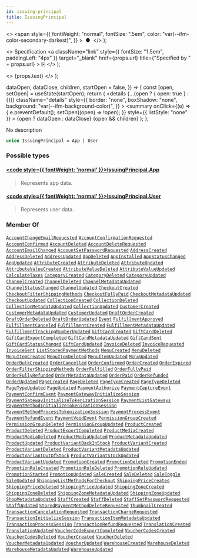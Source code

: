 ```yaml
---
id: issuing-principal
title: IssuingPrincipal
---
```


  <>
    <span
      style={{
        fontWeight: "normal",
        fontSize: ".5em",
        color: "var(--ifm-color-secondary-darkest)",
      }}
    >
      &nbsp;●&nbsp;
    </span>
  </>
);

  <>
    Specification
    <a
      className="link"
      style={{ fontSize: "1.5em", paddingLeft: "4px" }}
      target="\_blank"
      href={props.url}
      title={"Specified by " + props.url}
    >
      ⎘
    </a>
  </>
);

  <>
    <span className={props.class}>{props.text}</span>
  </>
);


  dataOpen,
  dataClose,
  children,
  startOpen = false,
}) => {
  const [open, setOpen] = useState(startOpen);
  return (
    <details
      {...(open ? { open: true } : {})}
      className="details"
      style={{
        border: "none",
        boxShadow: "none",
        background: "var(--ifm-background-color)",
      }}
    >
      <summary
        onClick={(e) => {
          e.preventDefault();
          setOpen((open) => !open);
        }}
        style={{ listStyle: "none" }}
      >
        {open ? dataOpen : dataClose}
      </summary>
      {open && children}
    </details>
  );
};

No description

```graphql
union IssuingPrincipal = App | User
```

### Possible types

#### [<code style={{ fontWeight: 'normal' }}>IssuingPrincipal.<b>App</b></code>](../../../api-reference/apps/objects/app) <Badge class="badge badge--secondary" text="object"/> <Badge class="badge badge--secondary" text="apps"/>

> Represents app data.

#### [<code style={{ fontWeight: 'normal' }}>IssuingPrincipal.<b>User</b></code>](../../../api-reference/users/objects/user) <Badge class="badge badge--secondary" text="object"/> <Badge class="badge badge--secondary" text="users"/>

> Represents user data.

### Member Of

[`AccountChangeEmailRequested`](../../../api-reference/users/objects/account-change-email-requested) <Badge class="badge badge--secondary" text="object"/><Bullet />[`AccountConfirmationRequested`](../../../api-reference/users/objects/account-confirmation-requested) <Badge class="badge badge--secondary" text="object"/><Bullet />[`AccountConfirmed`](../../../api-reference/users/objects/account-confirmed) <Badge class="badge badge--secondary" text="object"/><Bullet />[`AccountDeleted`](../../../api-reference/users/objects/account-deleted) <Badge class="badge badge--secondary" text="object"/><Bullet />[`AccountDeleteRequested`](../../../api-reference/users/objects/account-delete-requested) <Badge class="badge badge--secondary" text="object"/><Bullet />[`AccountEmailChanged`](../../../api-reference/users/objects/account-email-changed) <Badge class="badge badge--secondary" text="object"/><Bullet />[`AccountSetPasswordRequested`](../../../api-reference/users/objects/account-set-password-requested) <Badge class="badge badge--secondary" text="object"/><Bullet />[`AddressCreated`](../../../api-reference/users/objects/address-created) <Badge class="badge badge--secondary" text="object"/><Bullet />[`AddressDeleted`](../../../api-reference/users/objects/address-deleted) <Badge class="badge badge--secondary" text="object"/><Bullet />[`AddressUpdated`](../../../api-reference/users/objects/address-updated) <Badge class="badge badge--secondary" text="object"/><Bullet />[`AppDeleted`](../../../api-reference/apps/objects/app-deleted) <Badge class="badge badge--secondary" text="object"/><Bullet />[`AppInstalled`](../../../api-reference/apps/objects/app-installed) <Badge class="badge badge--secondary" text="object"/><Bullet />[`AppStatusChanged`](../../../api-reference/apps/objects/app-status-changed) <Badge class="badge badge--secondary" text="object"/><Bullet />[`AppUpdated`](../../../api-reference/apps/objects/app-updated) <Badge class="badge badge--secondary" text="object"/><Bullet />[`AttributeCreated`](../../../api-reference/attributes/objects/attribute-created) <Badge class="badge badge--secondary" text="object"/><Bullet />[`AttributeDeleted`](../../../api-reference/attributes/objects/attribute-deleted) <Badge class="badge badge--secondary" text="object"/><Bullet />[`AttributeUpdated`](../../../api-reference/attributes/objects/attribute-updated) <Badge class="badge badge--secondary" text="object"/><Bullet />[`AttributeValueCreated`](../../../api-reference/attributes/objects/attribute-value-created) <Badge class="badge badge--secondary" text="object"/><Bullet />[`AttributeValueDeleted`](../../../api-reference/attributes/objects/attribute-value-deleted) <Badge class="badge badge--secondary" text="object"/><Bullet />[`AttributeValueUpdated`](../../../api-reference/attributes/objects/attribute-value-updated) <Badge class="badge badge--secondary" text="object"/><Bullet />[`CalculateTaxes`](../../../api-reference/taxes/objects/calculate-taxes) <Badge class="badge badge--secondary" text="object"/><Bullet />[`CategoryCreated`](../../../api-reference/products/objects/category-created) <Badge class="badge badge--secondary" text="object"/><Bullet />[`CategoryDeleted`](../../../api-reference/products/objects/category-deleted) <Badge class="badge badge--secondary" text="object"/><Bullet />[`CategoryUpdated`](../../../api-reference/products/objects/category-updated) <Badge class="badge badge--secondary" text="object"/><Bullet />[`ChannelCreated`](../../../api-reference/channels/objects/channel-created) <Badge class="badge badge--secondary" text="object"/><Bullet />[`ChannelDeleted`](../../../api-reference/channels/objects/channel-deleted) <Badge class="badge badge--secondary" text="object"/><Bullet />[`ChannelMetadataUpdated`](../../../api-reference/channels/objects/channel-metadata-updated) <Badge class="badge badge--secondary" text="object"/><Bullet />[`ChannelStatusChanged`](../../../api-reference/channels/objects/channel-status-changed) <Badge class="badge badge--secondary" text="object"/><Bullet />[`ChannelUpdated`](../../../api-reference/channels/objects/channel-updated) <Badge class="badge badge--secondary" text="object"/><Bullet />[`CheckoutCreated`](../../../api-reference/checkout/objects/checkout-created) <Badge class="badge badge--secondary" text="object"/><Bullet />[`CheckoutFilterShippingMethods`](../../../api-reference/checkout/objects/checkout-filter-shipping-methods) <Badge class="badge badge--secondary" text="object"/><Bullet />[`CheckoutFullyPaid`](../../../api-reference/checkout/objects/checkout-fully-paid) <Badge class="badge badge--secondary" text="object"/><Bullet />[`CheckoutMetadataUpdated`](../../../api-reference/checkout/objects/checkout-metadata-updated) <Badge class="badge badge--secondary" text="object"/><Bullet />[`CheckoutUpdated`](../../../api-reference/checkout/objects/checkout-updated) <Badge class="badge badge--secondary" text="object"/><Bullet />[`CollectionCreated`](../../../api-reference/products/objects/collection-created) <Badge class="badge badge--secondary" text="object"/><Bullet />[`CollectionDeleted`](../../../api-reference/products/objects/collection-deleted) <Badge class="badge badge--secondary" text="object"/><Bullet />[`CollectionMetadataUpdated`](../../../api-reference/products/objects/collection-metadata-updated) <Badge class="badge badge--secondary" text="object"/><Bullet />[`CollectionUpdated`](../../../api-reference/products/objects/collection-updated) <Badge class="badge badge--secondary" text="object"/><Bullet />[`CustomerCreated`](../../../api-reference/users/objects/customer-created) <Badge class="badge badge--secondary" text="object"/><Bullet />[`CustomerMetadataUpdated`](../../../api-reference/users/objects/customer-metadata-updated) <Badge class="badge badge--secondary" text="object"/><Bullet />[`CustomerUpdated`](../../../api-reference/users/objects/customer-updated) <Badge class="badge badge--secondary" text="object"/><Bullet />[`DraftOrderCreated`](../../../api-reference/orders/objects/draft-order-created) <Badge class="badge badge--secondary" text="object"/><Bullet />[`DraftOrderDeleted`](../../../api-reference/orders/objects/draft-order-deleted) <Badge class="badge badge--secondary" text="object"/><Bullet />[`DraftOrderUpdated`](../../../api-reference/orders/objects/draft-order-updated) <Badge class="badge badge--secondary" text="object"/><Bullet />[`Event`](../../../api-reference/miscellaneous/interfaces/event) <Badge class="badge badge--secondary" text="interface"/><Bullet />[`FulfillmentApproved`](../../../api-reference/orders/objects/fulfillment-approved) <Badge class="badge badge--secondary" text="object"/><Bullet />[`FulfillmentCanceled`](../../../api-reference/orders/objects/fulfillment-canceled) <Badge class="badge badge--secondary" text="object"/><Bullet />[`FulfillmentCreated`](../../../api-reference/orders/objects/fulfillment-created) <Badge class="badge badge--secondary" text="object"/><Bullet />[`FulfillmentMetadataUpdated`](../../../api-reference/orders/objects/fulfillment-metadata-updated) <Badge class="badge badge--secondary" text="object"/><Bullet />[`FulfillmentTrackingNumberUpdated`](../../../api-reference/orders/objects/fulfillment-tracking-number-updated) <Badge class="badge badge--secondary" text="object"/><Bullet />[`GiftCardCreated`](../../../api-reference/gift-cards/objects/gift-card-created) <Badge class="badge badge--secondary" text="object"/><Bullet />[`GiftCardDeleted`](../../../api-reference/gift-cards/objects/gift-card-deleted) <Badge class="badge badge--secondary" text="object"/><Bullet />[`GiftCardExportCompleted`](../../../api-reference/gift-cards/objects/gift-card-export-completed) <Badge class="badge badge--secondary" text="object"/><Bullet />[`GiftCardMetadataUpdated`](../../../api-reference/gift-cards/objects/gift-card-metadata-updated) <Badge class="badge badge--secondary" text="object"/><Bullet />[`GiftCardSent`](../../../api-reference/gift-cards/objects/gift-card-sent) <Badge class="badge badge--secondary" text="object"/><Bullet />[`GiftCardStatusChanged`](../../../api-reference/gift-cards/objects/gift-card-status-changed) <Badge class="badge badge--secondary" text="object"/><Bullet />[`GiftCardUpdated`](../../../api-reference/gift-cards/objects/gift-card-updated) <Badge class="badge badge--secondary" text="object"/><Bullet />[`InvoiceDeleted`](../../../api-reference/orders/objects/invoice-deleted) <Badge class="badge badge--secondary" text="object"/><Bullet />[`InvoiceRequested`](../../../api-reference/orders/objects/invoice-requested) <Badge class="badge badge--secondary" text="object"/><Bullet />[`InvoiceSent`](../../../api-reference/orders/objects/invoice-sent) <Badge class="badge badge--secondary" text="object"/><Bullet />[`ListStoredPaymentMethods`](../../../api-reference/payments/objects/list-stored-payment-methods) <Badge class="badge badge--secondary" text="object"/><Bullet />[`MenuCreated`](../../../api-reference/menu/objects/menu-created) <Badge class="badge badge--secondary" text="object"/><Bullet />[`MenuDeleted`](../../../api-reference/menu/objects/menu-deleted) <Badge class="badge badge--secondary" text="object"/><Bullet />[`MenuItemCreated`](../../../api-reference/menu/objects/menu-item-created) <Badge class="badge badge--secondary" text="object"/><Bullet />[`MenuItemDeleted`](../../../api-reference/menu/objects/menu-item-deleted) <Badge class="badge badge--secondary" text="object"/><Bullet />[`MenuItemUpdated`](../../../api-reference/menu/objects/menu-item-updated) <Badge class="badge badge--secondary" text="object"/><Bullet />[`MenuUpdated`](../../../api-reference/menu/objects/menu-updated) <Badge class="badge badge--secondary" text="object"/><Bullet />[`OrderBulkCreated`](../../../api-reference/orders/objects/order-bulk-created) <Badge class="badge badge--secondary" text="object"/><Bullet />[`OrderCancelled`](../../../api-reference/orders/objects/order-cancelled) <Badge class="badge badge--secondary" text="object"/><Bullet />[`OrderConfirmed`](../../../api-reference/orders/objects/order-confirmed) <Badge class="badge badge--secondary" text="object"/><Bullet />[`OrderCreated`](../../../api-reference/orders/objects/order-created) <Badge class="badge badge--secondary" text="object"/><Bullet />[`OrderExpired`](../../../api-reference/orders/objects/order-expired) <Badge class="badge badge--secondary" text="object"/><Bullet />[`OrderFilterShippingMethods`](../../../api-reference/orders/objects/order-filter-shipping-methods) <Badge class="badge badge--secondary" text="object"/><Bullet />[`OrderFulfilled`](../../../api-reference/orders/objects/order-fulfilled) <Badge class="badge badge--secondary" text="object"/><Bullet />[`OrderFullyPaid`](../../../api-reference/orders/objects/order-fully-paid) <Badge class="badge badge--secondary" text="object"/><Bullet />[`OrderFullyRefunded`](../../../api-reference/orders/objects/order-fully-refunded) <Badge class="badge badge--secondary" text="object"/><Bullet />[`OrderMetadataUpdated`](../../../api-reference/orders/objects/order-metadata-updated) <Badge class="badge badge--secondary" text="object"/><Bullet />[`OrderPaid`](../../../api-reference/orders/objects/order-paid) <Badge class="badge badge--secondary" text="object"/><Bullet />[`OrderRefunded`](../../../api-reference/orders/objects/order-refunded) <Badge class="badge badge--secondary" text="object"/><Bullet />[`OrderUpdated`](../../../api-reference/orders/objects/order-updated) <Badge class="badge badge--secondary" text="object"/><Bullet />[`PageCreated`](../../../api-reference/pages/objects/page-created) <Badge class="badge badge--secondary" text="object"/><Bullet />[`PageDeleted`](../../../api-reference/pages/objects/page-deleted) <Badge class="badge badge--secondary" text="object"/><Bullet />[`PageTypeCreated`](../../../api-reference/pages/objects/page-type-created) <Badge class="badge badge--secondary" text="object"/><Bullet />[`PageTypeDeleted`](../../../api-reference/pages/objects/page-type-deleted) <Badge class="badge badge--secondary" text="object"/><Bullet />[`PageTypeUpdated`](../../../api-reference/pages/objects/page-type-updated) <Badge class="badge badge--secondary" text="object"/><Bullet />[`PageUpdated`](../../../api-reference/pages/objects/page-updated) <Badge class="badge badge--secondary" text="object"/><Bullet />[`PaymentAuthorize`](../../../api-reference/payments/objects/payment-authorize) <Badge class="badge badge--secondary" text="object"/><Bullet />[`PaymentCaptureEvent`](../../../api-reference/payments/objects/payment-capture-event) <Badge class="badge badge--secondary" text="object"/><Bullet />[`PaymentConfirmEvent`](../../../api-reference/payments/objects/payment-confirm-event) <Badge class="badge badge--secondary" text="object"/><Bullet />[`PaymentGatewayInitializeSession`](../../../api-reference/payments/objects/payment-gateway-initialize-session) <Badge class="badge badge--secondary" text="object"/><Bullet />[`PaymentGatewayInitializeTokenizationSession`](../../../api-reference/payments/objects/payment-gateway-initialize-tokenization-session) <Badge class="badge badge--secondary" text="object"/><Bullet />[`PaymentListGateways`](../../../api-reference/payments/objects/payment-list-gateways) <Badge class="badge badge--secondary" text="object"/><Bullet />[`PaymentMethodInitializeTokenizationSession`](../../../api-reference/payments/objects/payment-method-initialize-tokenization-session) <Badge class="badge badge--secondary" text="object"/><Bullet />[`PaymentMethodProcessTokenizationSession`](../../../api-reference/payments/objects/payment-method-process-tokenization-session) <Badge class="badge badge--secondary" text="object"/><Bullet />[`PaymentProcessEvent`](../../../api-reference/payments/objects/payment-process-event) <Badge class="badge badge--secondary" text="object"/><Bullet />[`PaymentRefundEvent`](../../../api-reference/payments/objects/payment-refund-event) <Badge class="badge badge--secondary" text="object"/><Bullet />[`PaymentVoidEvent`](../../../api-reference/payments/objects/payment-void-event) <Badge class="badge badge--secondary" text="object"/><Bullet />[`PermissionGroupCreated`](../../../api-reference/users/objects/permission-group-created) <Badge class="badge badge--secondary" text="object"/><Bullet />[`PermissionGroupDeleted`](../../../api-reference/users/objects/permission-group-deleted) <Badge class="badge badge--secondary" text="object"/><Bullet />[`PermissionGroupUpdated`](../../../api-reference/users/objects/permission-group-updated) <Badge class="badge badge--secondary" text="object"/><Bullet />[`ProductCreated`](../../../api-reference/products/objects/product-created) <Badge class="badge badge--secondary" text="object"/><Bullet />[`ProductDeleted`](../../../api-reference/products/objects/product-deleted) <Badge class="badge badge--secondary" text="object"/><Bullet />[`ProductExportCompleted`](../../../api-reference/products/objects/product-export-completed) <Badge class="badge badge--secondary" text="object"/><Bullet />[`ProductMediaCreated`](../../../api-reference/products/objects/product-media-created) <Badge class="badge badge--secondary" text="object"/><Bullet />[`ProductMediaDeleted`](../../../api-reference/products/objects/product-media-deleted) <Badge class="badge badge--secondary" text="object"/><Bullet />[`ProductMediaUpdated`](../../../api-reference/products/objects/product-media-updated) <Badge class="badge badge--secondary" text="object"/><Bullet />[`ProductMetadataUpdated`](../../../api-reference/products/objects/product-metadata-updated) <Badge class="badge badge--secondary" text="object"/><Bullet />[`ProductUpdated`](../../../api-reference/products/objects/product-updated) <Badge class="badge badge--secondary" text="object"/><Bullet />[`ProductVariantBackInStock`](../../../api-reference/products/objects/product-variant-back-in-stock) <Badge class="badge badge--secondary" text="object"/><Bullet />[`ProductVariantCreated`](../../../api-reference/products/objects/product-variant-created) <Badge class="badge badge--secondary" text="object"/><Bullet />[`ProductVariantDeleted`](../../../api-reference/products/objects/product-variant-deleted) <Badge class="badge badge--secondary" text="object"/><Bullet />[`ProductVariantMetadataUpdated`](../../../api-reference/products/objects/product-variant-metadata-updated) <Badge class="badge badge--secondary" text="object"/><Bullet />[`ProductVariantOutOfStock`](../../../api-reference/products/objects/product-variant-out-of-stock) <Badge class="badge badge--secondary" text="object"/><Bullet />[`ProductVariantStockUpdated`](../../../api-reference/products/objects/product-variant-stock-updated) <Badge class="badge badge--secondary" text="object"/><Bullet />[`ProductVariantUpdated`](../../../api-reference/products/objects/product-variant-updated) <Badge class="badge badge--secondary" text="object"/><Bullet />[`PromotionCreated`](../../../api-reference/discounts/objects/promotion-created) <Badge class="badge badge--secondary" text="object"/><Bullet />[`PromotionDeleted`](../../../api-reference/discounts/objects/promotion-deleted) <Badge class="badge badge--secondary" text="object"/><Bullet />[`PromotionEnded`](../../../api-reference/discounts/objects/promotion-ended) <Badge class="badge badge--secondary" text="object"/><Bullet />[`PromotionRuleCreated`](../../../api-reference/discounts/objects/promotion-rule-created) <Badge class="badge badge--secondary" text="object"/><Bullet />[`PromotionRuleDeleted`](../../../api-reference/discounts/objects/promotion-rule-deleted) <Badge class="badge badge--secondary" text="object"/><Bullet />[`PromotionRuleUpdated`](../../../api-reference/discounts/objects/promotion-rule-updated) <Badge class="badge badge--secondary" text="object"/><Bullet />[`PromotionStarted`](../../../api-reference/discounts/objects/promotion-started) <Badge class="badge badge--secondary" text="object"/><Bullet />[`PromotionUpdated`](../../../api-reference/discounts/objects/promotion-updated) <Badge class="badge badge--secondary" text="object"/><Bullet />[`SaleCreated`](../../../api-reference/discounts/objects/sale-created) <Badge class="badge badge--secondary" text="object"/><Bullet />[`SaleDeleted`](../../../api-reference/discounts/objects/sale-deleted) <Badge class="badge badge--secondary" text="object"/><Bullet />[`SaleToggle`](../../../api-reference/discounts/objects/sale-toggle) <Badge class="badge badge--secondary" text="object"/><Bullet />[`SaleUpdated`](../../../api-reference/discounts/objects/sale-updated) <Badge class="badge badge--secondary" text="object"/><Bullet />[`ShippingListMethodsForCheckout`](../../../api-reference/checkout/objects/shipping-list-methods-for-checkout) <Badge class="badge badge--secondary" text="object"/><Bullet />[`ShippingPriceCreated`](../../../api-reference/shipping/objects/shipping-price-created) <Badge class="badge badge--secondary" text="object"/><Bullet />[`ShippingPriceDeleted`](../../../api-reference/shipping/objects/shipping-price-deleted) <Badge class="badge badge--secondary" text="object"/><Bullet />[`ShippingPriceUpdated`](../../../api-reference/shipping/objects/shipping-price-updated) <Badge class="badge badge--secondary" text="object"/><Bullet />[`ShippingZoneCreated`](../../../api-reference/shipping/objects/shipping-zone-created) <Badge class="badge badge--secondary" text="object"/><Bullet />[`ShippingZoneDeleted`](../../../api-reference/shipping/objects/shipping-zone-deleted) <Badge class="badge badge--secondary" text="object"/><Bullet />[`ShippingZoneMetadataUpdated`](../../../api-reference/shipping/objects/shipping-zone-metadata-updated) <Badge class="badge badge--secondary" text="object"/><Bullet />[`ShippingZoneUpdated`](../../../api-reference/shipping/objects/shipping-zone-updated) <Badge class="badge badge--secondary" text="object"/><Bullet />[`ShopMetadataUpdated`](../../../api-reference/miscellaneous/objects/shop-metadata-updated) <Badge class="badge badge--secondary" text="object"/><Bullet />[`StaffCreated`](../../../api-reference/users/objects/staff-created) <Badge class="badge badge--secondary" text="object"/><Bullet />[`StaffDeleted`](../../../api-reference/users/objects/staff-deleted) <Badge class="badge badge--secondary" text="object"/><Bullet />[`StaffSetPasswordRequested`](../../../api-reference/users/objects/staff-set-password-requested) <Badge class="badge badge--secondary" text="object"/><Bullet />[`StaffUpdated`](../../../api-reference/users/objects/staff-updated) <Badge class="badge badge--secondary" text="object"/><Bullet />[`StoredPaymentMethodDeleteRequested`](../../../api-reference/payments/objects/stored-payment-method-delete-requested) <Badge class="badge badge--secondary" text="object"/><Bullet />[`ThumbnailCreated`](../../../api-reference/miscellaneous/objects/thumbnail-created) <Badge class="badge badge--secondary" text="object"/><Bullet />[`TransactionCancelationRequested`](../../../api-reference/payments/objects/transaction-cancelation-requested) <Badge class="badge badge--secondary" text="object"/><Bullet />[`TransactionChargeRequested`](../../../api-reference/payments/objects/transaction-charge-requested) <Badge class="badge badge--secondary" text="object"/><Bullet />[`TransactionInitializeSession`](../../../api-reference/payments/objects/transaction-initialize-session) <Badge class="badge badge--secondary" text="object"/><Bullet />[`TransactionItemMetadataUpdated`](../../../api-reference/payments/objects/transaction-item-metadata-updated) <Badge class="badge badge--secondary" text="object"/><Bullet />[`TransactionProcessSession`](../../../api-reference/payments/objects/transaction-process-session) <Badge class="badge badge--secondary" text="object"/><Bullet />[`TransactionRefundRequested`](../../../api-reference/payments/objects/transaction-refund-requested) <Badge class="badge badge--secondary" text="object"/><Bullet />[`TranslationCreated`](../../../api-reference/miscellaneous/objects/translation-created) <Badge class="badge badge--secondary" text="object"/><Bullet />[`TranslationUpdated`](../../../api-reference/miscellaneous/objects/translation-updated) <Badge class="badge badge--secondary" text="object"/><Bullet />[`VoucherCodeExportCompleted`](../../../api-reference/discounts/objects/voucher-code-export-completed) <Badge class="badge badge--secondary" text="object"/><Bullet />[`VoucherCodesCreated`](../../../api-reference/miscellaneous/objects/voucher-codes-created) <Badge class="badge badge--secondary" text="object"/><Bullet />[`VoucherCodesDeleted`](../../../api-reference/miscellaneous/objects/voucher-codes-deleted) <Badge class="badge badge--secondary" text="object"/><Bullet />[`VoucherCreated`](../../../api-reference/discounts/objects/voucher-created) <Badge class="badge badge--secondary" text="object"/><Bullet />[`VoucherDeleted`](../../../api-reference/discounts/objects/voucher-deleted) <Badge class="badge badge--secondary" text="object"/><Bullet />[`VoucherMetadataUpdated`](../../../api-reference/discounts/objects/voucher-metadata-updated) <Badge class="badge badge--secondary" text="object"/><Bullet />[`VoucherUpdated`](../../../api-reference/discounts/objects/voucher-updated) <Badge class="badge badge--secondary" text="object"/><Bullet />[`WarehouseCreated`](../../../api-reference/products/objects/warehouse-created) <Badge class="badge badge--secondary" text="object"/><Bullet />[`WarehouseDeleted`](../../../api-reference/products/objects/warehouse-deleted) <Badge class="badge badge--secondary" text="object"/><Bullet />[`WarehouseMetadataUpdated`](../../../api-reference/products/objects/warehouse-metadata-updated) <Badge class="badge badge--secondary" text="object"/><Bullet />[`WarehouseUpdated`](../../../api-reference/products/objects/warehouse-updated) <Badge class="badge badge--secondary" text="object"/>
